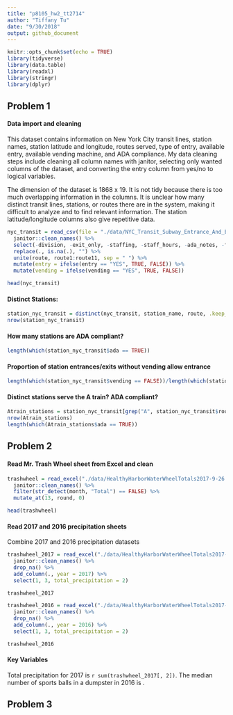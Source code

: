 ```yaml
---
title: "p8105_hw2_tt2714"
author: "Tiffany Tu"
date: "9/30/2018"
output: github_document
---
```


```r
knitr::opts_chunk$set(echo = TRUE)
library(tidyverse)
library(data.table)
library(readxl)
library(stringr)
library(dplyr)
```

## Problem 1
#### Data import and cleaning 
This dataset contains information on New York City transit lines, station names, station latitude and longitude, routes served, type of entry, available entry, available vending machine, and ADA compliance. My data cleaning steps include cleaning all column names with janitor, selecting only wanted columns of the dataset, and converting the entry column from yes/no to logical variables.  
  
The dimension of the dataset is 1868 x 19. It is not tidy because there is too much overlapping information in the columns. It is unclear how many distinct transit lines, stations, or routes there are in the system, making it difficult to analyze and to find relevant information. The station latitude/longitude columns also give repetitive data. 
```r
nyc_transit = read_csv(file = "./data/NYC_Transit_Subway_Entrance_And_Exit_Data.csv") %>% 
  janitor::clean_names() %>% 
  select(-division, -exit_only, -staffing, -staff_hours, -ada_notes, -free_crossover:-entrance_location) %>% 
  replace(., is.na(.), "") %>% 
  unite(route, route1:route11, sep = " ") %>% 
  mutate(entry = ifelse(entry == "YES", TRUE, FALSE)) %>% 
  mutate(vending = ifelse(vending == "YES", TRUE, FALSE))

head(nyc_transit)
```


#### Distinct Stations: 
```r
station_nyc_transit = distinct(nyc_transit, station_name, route, .keep_all = TRUE)
nrow(station_nyc_transit)
```

#### How many stations are ADA compliant?
```r
length(which(station_nyc_transit$ada == TRUE))
```

#### Proportion of station entrances/exits without vending allow entrance
```r
length(which(station_nyc_transit$vending == FALSE))/length(which(station_nyc_transit$entry == TRUE))
```

#### Distinct stations serve the A train? ADA compliant?
```r
Atrain_stations = station_nyc_transit[grep("A", station_nyc_transit$route), ]
nrow(Atrain_stations)
length(which(Atrain_stations$ada == TRUE))
```

## Problem 2
#### Read Mr. Trash Wheel sheet from Excel and clean
```r
trashwheel = read_excel("./data/HealthyHarborWaterWheelTotals2017-9-26.xlsx", sheet = 1, range = cell_cols(1:14)) %>% 
  janitor::clean_names() %>% 
  filter(str_detect(month, "Total") == FALSE) %>% 
  mutate_at(13, round, 0)

head(trashwheel)
```

#### Read 2017 and 2016 precipitation sheets
Combine 2017 and 2016 precipitation datasets
```r
trashwheel_2017 = read_excel("./data/HealthyHarborWaterWheelTotals2017-9-26.xlsx", sheet = "2017 Precipitation", skip = 1) %>%
  janitor::clean_names() %>% 
  drop_na() %>% 
  add_column(., year = 2017) %>% 
  select(1, 3, total_precipitation = 2)

trashwheel_2017

trashwheel_2016 = read_excel("./data/HealthyHarborWaterWheelTotals2017-9-26.xlsx", sheet = "2016 Precipitation", skip = 1) %>% 
  janitor::clean_names() %>%
  drop_na() %>% 
  add_column(., year = 2016) %>% 
  select(1, 3, total_precipitation = 2)

trashwheel_2016

```

#### Key Variables
Total precipitation for 2017 is `r sum(trashwheel_2017[, 2])`. The median number of sports balls in a dumpster in 2016 is .

## Problem 3

